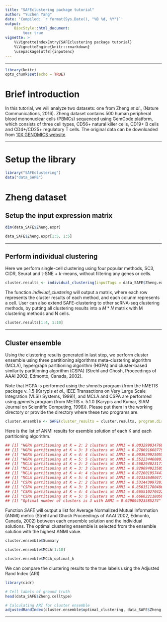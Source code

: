 ```yaml
---
title: "SAFEclustering package tutorial"
author: "Yuchen Yang"
date: 'Compiled: `r format(Sys.Date(), "%B %d, %Y")`'
output: 
    BiocStyle::html_document:
        toc: true
vignette: >
    %\VignetteIndexEntry{SAFEclustering package tutorial}
    %\VignetteEngine{knitr::rmarkdown}
    \usepackage[utf8]{inputenc}
---
```

***

```r
library(knitr)
opts_chunk$set(echo = TRUE)
```

# Brief introduction

In this tutorial, we will analyze two datasets: one from Zheng *et al*., (Nature Communications, 2016). Zheng dataset contains 500 human peripheral blood mononuclear cells (PBMCs) sequenced using GemCode platform, which consists of three cell types, CD56+ natural killer cells, CD19+ B cells and CD4+/CD25+ regulatory T cells. The original data can be downloaded from [10X GENOMICS website](https://support.10xgenomics.com/single-cell-gene-expression/datasets).

***


# Setup the library
```r
library("SAFEclustering")
data("data_SAFE")
```

# Zheng dataset

## Setup the input expression matrix
```r
dim(data_SAFE$Zheng.expr)

data_SAFE$Zheng.expr[1:5, 1:5]
```

***

## Perform individual clustering

Here we perform single-cell clustering using four popular methods, SC3, CIDR, Seurat and t-SNE + *k*-means, without filtering any genes or cells.

```r
cluster.results <- individual_clustering(inputTags = data_SAFE$Zheng.expr, mt_filter = TRUE, SC3 = TRUE, gene_filter = FALSE, CIDR = TRUE, nPC.cidr = NULL, Seurat = TRUE, nGene_filter = FALSE, nPC.seurat = NULL, resolution = 0.7, tSNE = TRUE, dimensions = 3, perplexity = 30, SEED = 123)
```

The function *indiviual_clustering* will output a matrix, where each row represents the cluster results of each method, and each colunm represents a cell. User can also extend SAFE-clustering to other scRNA-seq clustering methods, by putting all clustering results into a $M * N$ matrix with M clustering methods and N cells.

```r
cluster.results[1:4, 1:10]
```

***

## Cluster ensemble

Using the clustering results generated in last step, we perform cluster ensemble using three partitioning algorithms meta-clustering algorithm (MCLA), hypergraph partitioning algorithm (HGPA) and cluster-based similarity partitioning algorithm (CSPA) (Strehl and Ghosh, Proceedings of AAAI 2002, Edmonto, Canada, 2002).

Note that HGPA is performed using the *shmetis* program (from the hMETIS package v. 1.5 (Karypis *et al.*, IEEE Transactions on Very Large Scale Integration (VLSI) Systems, 1999)), and MCLA and CSPA are performed using *gpmetis* program (from METIS v. 5.1.0 (Karypis and Kumar, SIAM Journal on Scientific Computing, 1998)). Please put them in the working directory or provide the directory where these two programs are.

```r
cluster.ensemble <- SAFE(cluster_results = cluster.results, program.dir = "~/Documents/single_cell_clustering", MCLA = TRUE, CSPA = TRUE, HGPA = TRUE, SEED = 123)
```

Here is the list of ANMI results for esemble solution of each K and each partitioning algorithm.

```r
## [1] "HGPA partitioning at K = 2: 2 clusters at ANMI = 0.00329903476904425"
## [1] "HGPA partitioning at K = 3: 3 clusters at ANMI = 0.278691668779803"
## [1] "HGPA partitioning at K = 4: 4 clusters at ANMI = 0.00392992505505839"
## [1] "HGPA partitioning at K = 5: 5 clusters at ANMI = 0.552234460801785"
## [1] "MCLA partitioning at K = 2: 2 clusters at ANMI = 0.568294023177534"
## [1] "MCLA partitioning at K = 3: 3 clusters at ANMI = 0.929094923585274"
## [1] "MCLA partitioning at K = 4: 4 clusters at ANMI = 0.872601957447147"
## [1] "MCLA partitioning at K = 5: 4 clusters at ANMI = 0.923346490477427"
## [1] "CSPA partitioning at K = 2: 2 clusters at ANMI = 0.53144399728197"
## [1] "CSPA partitioning at K = 3: 3 clusters at ANMI = 0.850151780486274"
## [1] "CSPA partitioning at K = 4: 4 clusters at ANMI = 0.665510270422344"
## [1] "CSPA partitioning at K = 5: 5 clusters at ANMI = 0.666022118059772"
## [1] "Optimal number of clusters is 3 with ANMI = 0.929094923585274"
```

Function *SAFE* will output a list for Average Normalized Mutual Information (ANMI) metric (Strehl and Ghosh Proceedings of AAAI 2002, Edmonto, Canada, 2002) between each ensemble solution and the individual solutions. The optimal clustering ensemble is selected from the ensemble solution with the highest ANMI value. 

```r
cluster.ensemble$Summary

cluster.ensemble$MCLA[1:10]

cluster.ensemble$MCLA_optimal_k
```

We can compare the clustering results to the true labels using the Adjusted Rand Index (ARI)

```r
library(cidr)

# Cell labels of ground truth
head(data_SAFE$Zheng.celltype)

# Calculating ARI for cluster ensemble
adjustedRandIndex(cluster.ensemble$optimal_clustering, data_SAFE$Zheng.celltype)
```

***

